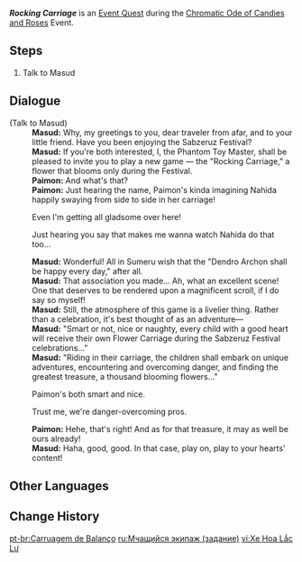 {{Quest Infobox
|id            = 73352
|image         = Event Quest Rocking Carriage.png
|type          = World
|event_name    = Chromatic Ode of Candies and Roses 
|requirement   = 
|characters    = Masud; Paimon; Traveler
|startLocation = [[Port Ormos]], [[Sumeru]]
|region        = Sumeru
|area          = Ardravi Valley
|subarea       = Port Ormos
|next          = 
|rewards       = Mora*20,000;Adventurer's Experience*2;Wanderer's Advice*4
|otherRewards  = 
* Unlocks the [[Chromatic Ode of Candies and Roses/Rocking Carriage|Rocking Carriage]] subevent.
}}
'''''Rocking Carriage''''' is an [[Event Quest]] during the [[Chromatic Ode of Candies and Roses]] Event.

==Steps==
# Talk to Masud

==Dialogue==
{{Quest Description|Masud, known as the Phantom Toy Master, is at the Sabzeruz Festival recommending his new game to guests...}}
{{Dialogue Start}}
;(Talk to Masud)
:'''Masud:''' Why, my greetings to you, dear traveler from afar, and to your little friend. Have you been enjoying the Sabzeruz Festival?
:'''Masud:''' If you're both interested, I, the Phantom Toy Master, shall be pleased to invite you to play a new game &mdash; the "Rocking Carriage," a flower that blooms only during the Festival.
:'''Paimon:''' And what's that?
:'''Paimon:''' Just hearing the name, Paimon's kinda imagining Nahida happily swaying from side to side in her carriage!
:{{DIcon}} Even I'm getting all gladsome over here!
:{{DIcon}} Just hearing you say that makes me wanna watch Nahida do that too...
:'''Masud:''' Wonderful! All in Sumeru wish that the "Dendro Archon shall be happy every day," after all.
:'''Masud:''' That association you made... Ah, what an excellent scene! One that deserves to be rendered upon a magnificent scroll, if I do say so myself!
:'''Masud:''' Still, the atmosphere of this game is a livelier thing. Rather than a celebration, it's best thought of as an adventure&mdash;
:'''Masud:''' "Smart or not, nice or naughty, every child with a good heart will receive their own Flower Carriage during the Sabzeruz Festival celebrations..."
:'''Masud:''' "Riding in their carriage, the children shall embark on unique adventures, encountering and overcoming danger, and finding the greatest treasure, a thousand blooming flowers..."
:{{DIcon}} Paimon's both smart and nice.
:{{DIcon}} Trust me, we're danger-overcoming pros.
:'''Paimon:''' Hehe, that's right! And as for that treasure, it may as well be ours already!
:'''Masud:''' Haha, good, good. In that case, play on, play to your hearts' content!
{{Dialogue End}}

==Other Languages==
{{Other Languages|Chromatic Ode of Candies and Roses/Rocking Carriage }}

==Change History==
{{Change History|5.1}}

[[pt-br:Carruagem de Balanço]]
[[ru:Мчащийся экипаж (задание)]]
[[vi:Xe Hoa Lắc Lư]]